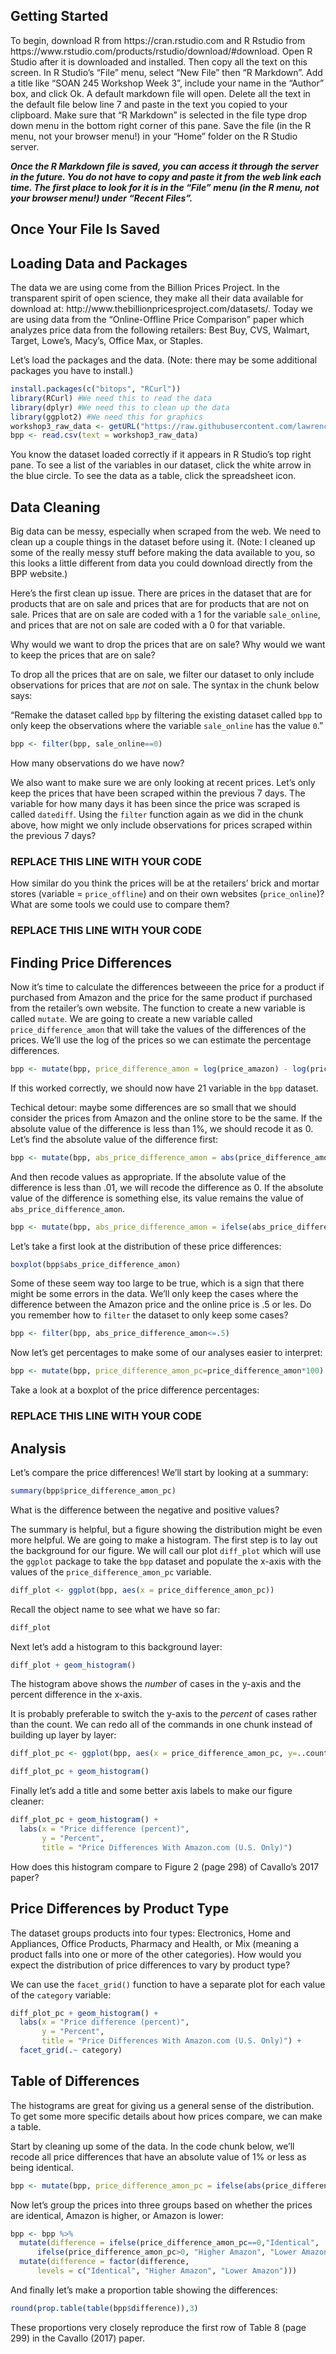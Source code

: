 ## Getting Started

To begin, download R from https://cran.rstudio.com and R Rstudio from https://www.rstudio.com/products/rstudio/download/#download. Open R Studio after it is downloaded and installed. Then copy all the text on this screen. In R Studio's "File" menu, select "New File" then "R Markdown". Add a title like "SOAN 245 Workshop Week 3", include your name in the "Author" box, and click Ok. A default markdown file will open. Delete all the text in the default file below line 7 and paste in the text you copied to your clipboard. Make sure that "R Markdown" is selected in the file type drop down menu in the bottom right corner of this pane. Save the file (in the R menu, not your browser menu!) in your "Home" folder on the R Studio server. 

***Once the R Markdown file is saved, you can access it through the server in the future. You do not have to copy and paste it from the web link each time. The first place to look for it is in the "File" menu (in the R menu, not your browser menu!) under "Recent Files".***

## Once Your File Is Saved

## Loading Data and Packages

The data we are using come from the Billion Prices Project. In the transparent spirit of open science, they make all their data available for download at: http://www.thebillionpricesproject.com/datasets/. Today we are using data from the "Online-Offline Price Comparison" paper which analyzes price data from the following retailers: Best Buy, CVS, Walmart, Target, Lowe's, Macy's, Office Max, or Staples. 

Let's load the packages and the data. (Note: there may be some additional packages you have to install.)

```r
install.packages(c("bitops", "RCurl"))
library(RCurl) #We need this to read the data
library(dplyr) #We need this to clean up the data
library(ggplot2) #We need this for graphics
workshop3_raw_data <- getURL("https://raw.githubusercontent.com/lawrence-midd/soan245/master/bpp.csv")
bpp <- read.csv(text = workshop3_raw_data)
```

You know the dataset loaded correctly if it appears in R Studio's top right pane. To see a list of the variables in our dataset, click the white arrow in the blue circle. To see the data as a table, click the spreadsheet icon. 

## Data Cleaning

Big data can be messy, especially when scraped from the web. We need to clean up a couple things in the dataset before using it. (Note: I cleaned up some of the really messy stuff before making the data available to you, so this looks a little different from data you could download directly from the BPP website.)

Here's the first clean up issue. There are prices in the dataset that are for products that are on sale and prices that are for products that are not on sale. Prices that are on sale are coded with a 1 for the variable `sale_online`, and prices that are not on sale are coded with a 0 for that variable. 

Why would we want to drop the prices that are on sale? Why would we want to keep the prices that are on sale?

To drop all the prices that are on sale, we filter our dataset to only include observations for prices that are *not* on sale. The syntax in the chunk below says:

"Remake the dataset called `bpp` by filtering the existing dataset called `bpp` to only keep the observations where the variable `sale_online` has the value `0`."

```r
bpp <- filter(bpp, sale_online==0)
```

How many observations do we have now?

We also want to make sure we are only looking at recent prices. Let's only keep the prices that have been scraped within the previous 7 days. The variable for how many days it has been since the price was scraped is called `datediff`. Using the `filter` function again as we did in the chunk above, how might we only include observations for prices scraped within the previous 7 days?

### REPLACE THIS LINE WITH YOUR CODE ###






How similar do you think the prices will be at the retailers' brick and mortar stores (variable = `price_offline`) and on their own websites (`price_online`)? What are some tools we could use to compare them?

### REPLACE THIS LINE WITH YOUR CODE ###







## Finding Price Differences

Now it's time to calculate the differences betweeen the price for a product if purchased from Amazon and the price for the same product if purchased from the retailer's own website. The function to create a new variable is called `mutate`. We are going to create a new variable called `price_difference_amon` that will take the values of the differences of the prices. We'll use the log of the prices so we can estimate the percentage differences.

```r
bpp <- mutate(bpp, price_difference_amon = log(price_amazon) - log(price_online))
```

If this worked correctly, we should now have 21 variable in the `bpp` dataset.

Techical detour: maybe some differences are so small that we should consider the prices from Amazon and the online store to be the same. If the absolute value of the difference is less than 1%, we should recode it as 0. Let's find the absolute value of the difference first:

```r
bpp <- mutate(bpp, abs_price_difference_amon = abs(price_difference_amon))
```

And then recode values as appropriate. If the absolute value of the difference is less than .01, we will recode the difference as 0. If the absolute value of the difference is something else, its value remains the value of `abs_price_difference_amon`.

```r
bpp <- mutate(bpp, abs_price_difference_amon = ifelse(abs_price_difference_amon<0.01,0,abs_price_difference_amon))
```

Let's take a first look at the distribution of these price differences:

```r
boxplot(bpp$abs_price_difference_amon)
```

Some of these seem way too large to be true, which is a sign that there might be some errors in the data. We'll only keep the cases where the difference between the Amazon price and the online price is .5 or les. Do you remember how to `filter` the dataset to only keep some cases?

```r
bpp <- filter(bpp, abs_price_difference_amon<=.5)
```

Now let's get percentages to make some of our analyses easier to interpret:

```r
bpp <- mutate(bpp, price_difference_amon_pc=price_difference_amon*100)
```

Take a look at a boxplot of the price difference percentages:

### REPLACE THIS LINE WITH YOUR CODE ###





## Analysis

Let's compare the price differences! We'll start by looking at a summary:

```r
summary(bpp$price_difference_amon_pc)
```

What is the difference between the negative and positive values?

The summary is helpful, but a figure showing the distribution might be even more helpful. We are going to make a histogram. The first step is to lay out the background for our figure. We will call our plot `diff_plot` which will use the `ggplot` package to take the `bpp` dataset and populate the x-axis with the values of the `price_difference_amon_pc` variable.

```r
diff_plot <- ggplot(bpp, aes(x = price_difference_amon_pc))
```

Recall the object name to see what we have so far:

```r
diff_plot
```

Next let's add a histogram to this background layer:

```r
diff_plot + geom_histogram()
```

The histogram above shows the *number* of cases in the y-axis and the percent difference in the x-axis.

It is probably preferable to switch the y-axis to the *percent* of cases rather than the count. We can redo all of the commands in one chunk instead of building up layer by layer:

```r
diff_plot_pc <- ggplot(bpp, aes(x = price_difference_amon_pc, y=..count../sum(..count..)))

diff_plot_pc + geom_histogram()
```

Finally let's add a title and some better axis labels to make our figure cleaner:
  
```r

diff_plot_pc + geom_histogram() + 
  labs(x = "Price difference (percent)", 
       y = "Percent", 
       title = "Price Differences With Amazon.com (U.S. Only)")
```

How does this histogram compare to Figure 2 (page 298) of Cavallo's 2017 paper?


## Price Differences by Product Type

The dataset groups products into four types: Electronics, Home and Appliances, Office Products, Pharmacy and Health, or Mix (meaning a product falls into one or more of the other categories). How would you expect the distribution of price differences to vary by product type?

We can use the `facet_grid()` function to have a separate plot for each value of the `category` variable:

```r

diff_plot_pc + geom_histogram() + 
  labs(x = "Price difference (percent)", 
       y = "Percent", 
       title = "Price Differences With Amazon.com (U.S. Only)") +
  facet_grid(.~ category)

```


## Table of Differences

The histograms are great for giving us a general sense of the distribution. To get some more specific details about how prices compare, we can make a table.

Start by cleaning up some of the data. In the code chunk below, we'll recode all price differences that have an absolute value of 1% or less as being identical.

```r
bpp <- mutate(bpp, price_difference_amon_pc = ifelse(abs(price_difference_amon_pc)<=1,0,price_difference_amon_pc))
```

Now let's group the prices into three groups based on whether the prices are identical, Amazon is higher, or Amazon is lower:

```r
bpp <- bpp %>% 
  mutate(difference = ifelse(price_difference_amon_pc==0,"Identical",
      ifelse(price_difference_amon_pc>0, "Higher Amazon", "Lower Amazon"))) %>%
  mutate(difference = factor(difference,
      levels = c("Identical", "Higher Amazon", "Lower Amazon")))
```

And finally let's make a proportion table showing the differences:
  
```r
round(prop.table(table(bpp$difference)),3)
```

These proportions very closely reproduce the first row of Table 8 (page 299) in the Cavallo (2017) paper.
